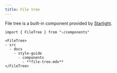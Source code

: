 ```yaml
---
title: File tree
---
```


File tree is a built-in component provided by [Starlight](https://starlight.astro.build/components/file-tree/).

```mdx live
import { FileTree } from "~/components"

<FileTree>
- src
  - docs
    - style-guide
      - components
        - **file-tree.mdx**
</FileTree>
```
